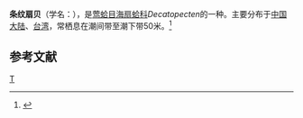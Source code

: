 {{Speciesbox 
| taxon = Decatopecten striatus
| authority = (Schumacher, 1817)
}}
'''条纹扇贝'''（学名：''{{lang|la|Decatopecten striatus}}''），是[[莺蛤目|莺蛤目]][[海扇蛤科|海扇蛤科]]''Decatopecten''的一种。主要分布于[[中国大陆|中国大陆]]、[[台湾|台湾]]，常栖息在潮间带至潮下带50米。<ref>{{cite web|url=http://shell.sinica.edu.tw/chinese/shellbase_detail.php?science_no=2312|title=国际贝库：条纹扇贝|publisher=台湾贝类资料库|accessdate=2009-08-11}}</ref>

== 参考文献 ==
{{reflist|2}}
{{Taxonbar|from=Q11099815}}

[[Category:海扇蛤科|T]]
